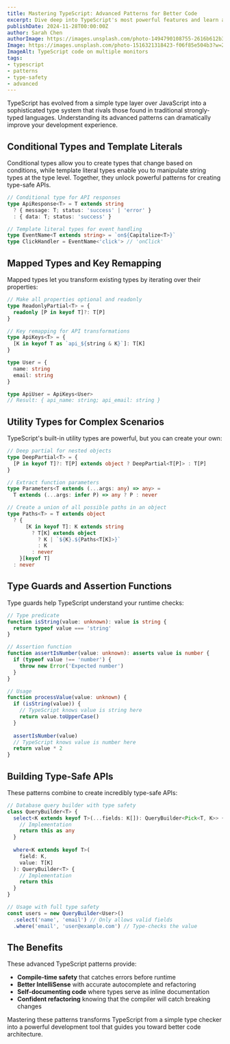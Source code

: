 ```yaml
---
title: Mastering TypeScript: Advanced Patterns for Better Code
excerpt: Dive deep into TypeScript's most powerful features and learn advanced patterns that will make your code more robust, maintainable, and expressive.
publishDate: 2024-11-28T00:00:00Z
author: Sarah Chen
authorImage: https://images.unsplash.com/photo-1494790108755-2616b612b3b5?w=400&h=400&fit=crop&crop=face
Image: https://images.unsplash.com/photo-1516321318423-f06f85e504b3?w=2000&h=1000&fit=crop
ImageAlt: TypeScript code on multiple monitors
tags:
- typescript
- patterns
- type-safety
- advanced
---
```


TypeScript has evolved from a simple type layer over JavaScript into a sophisticated type system that rivals those found in traditional strongly-typed languages. Understanding its advanced patterns can dramatically improve your development experience.

## Conditional Types and Template Literals

Conditional types allow you to create types that change based on conditions, while template literal types enable you to manipulate string types at the type level. Together, they unlock powerful patterns for creating type-safe APIs.

```typescript
// Conditional type for API responses
type ApiResponse<T> = T extends string
  ? { message: T; status: 'success' | 'error' }
  : { data: T; status: 'success' }

// Template literal types for event handling
type EventName<T extends string> = `on${Capitalize<T>}`
type ClickHandler = EventName<'click'> // 'onClick'
```

## Mapped Types and Key Remapping

Mapped types let you transform existing types by iterating over their properties:

```typescript
// Make all properties optional and readonly
type ReadonlyPartial<T> = {
  readonly [P in keyof T]?: T[P]
}

// Key remapping for API transformations
type ApiKeys<T> = {
  [K in keyof T as `api_${string & K}`]: T[K]
}

type User = {
  name: string
  email: string
}

type ApiUser = ApiKeys<User>
// Result: { api_name: string; api_email: string }
```

## Utility Types for Complex Scenarios

TypeScript's built-in utility types are powerful, but you can create your own:

```typescript
// Deep partial for nested objects
type DeepPartial<T> = {
  [P in keyof T]?: T[P] extends object ? DeepPartial<T[P]> : T[P]
}

// Extract function parameters
type Parameters<T extends (...args: any) => any> = 
  T extends (...args: infer P) => any ? P : never

// Create a union of all possible paths in an object
type Paths<T> = T extends object
  ? {
      [K in keyof T]: K extends string
        ? T[K] extends object
          ? K | `${K}.${Paths<T[K]>}`
          : K
        : never
    }[keyof T]
  : never
```

## Type Guards and Assertion Functions

Type guards help TypeScript understand your runtime checks:

```typescript
// Type predicate
function isString(value: unknown): value is string {
  return typeof value === 'string'
}

// Assertion function
function assertIsNumber(value: unknown): asserts value is number {
  if (typeof value !== 'number') {
    throw new Error('Expected number')
  }
}

// Usage
function processValue(value: unknown) {
  if (isString(value)) {
    // TypeScript knows value is string here
    return value.toUpperCase()
  }
  
  assertIsNumber(value)
  // TypeScript knows value is number here
  return value * 2
}
```

## Building Type-Safe APIs

These patterns combine to create incredibly type-safe APIs:

```typescript
// Database query builder with type safety
class QueryBuilder<T> {
  select<K extends keyof T>(...fields: K[]): QueryBuilder<Pick<T, K>> {
    // Implementation
    return this as any
  }
  
  where<K extends keyof T>(
    field: K,
    value: T[K]
  ): QueryBuilder<T> {
    // Implementation
    return this
  }
}

// Usage with full type safety
const users = new QueryBuilder<User>()
  .select('name', 'email') // Only allows valid fields
  .where('email', 'user@example.com') // Type-checks the value
```

## The Benefits

These advanced TypeScript patterns provide:

- **Compile-time safety** that catches errors before runtime
- **Better IntelliSense** with accurate autocomplete and refactoring
- **Self-documenting code** where types serve as inline documentation
- **Confident refactoring** knowing that the compiler will catch breaking changes

Mastering these patterns transforms TypeScript from a simple type checker into a powerful development tool that guides you toward better code architecture.